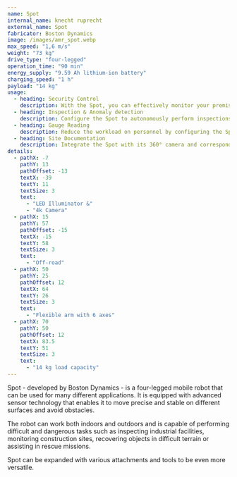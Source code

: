 ```yaml
---
name: Spot
internal_name: knecht ruprecht
external_name: Spot
fabricator: Boston Dynamics
image: /images/amr_spot.webp
max_speed: "1,6 m/s"
weight: "73 kg"
drive_type: "four-legged"
operation_time: "90 min"
energy_supply: "9.59 Ah lithium-ion battery"
charging_speed: "1 h"
payload: "14 kg"
usage:
  - heading: Security Control
    description: With the Spot, you can effectively monitor your premises. Thanks to advanced sensors, the robot moves autonomously or manually controlled along predefined routes and detects potential security gaps or dangerous situations. Through cameras, the Spot captures precise images and videos that are transmitted in real time to your security personnel. Spot is versatile and adaptable to different environments. With intuitive controls, it offers a user-friendly solution. Rely on the Spot to improve your security management and respond quickly to potential threats.
  - heading: Inspection & Anomaly detection
    description: Configure the Spot to autonomously perform inspections and detect potential hazards. Thanks to advanced sensors and algorithms, Spot detects anomalies and discrepancies in various situations and issues immediate alerts when needed. With the Spot, you can proactively respond to safety risks and ensure a safe working environment. The robot can autonomously follow predefined routes and continuously monitor the environment to detect potential security breaches early. Configuring Spot for autonomous inspections saves time and resources while minimizing risk for your team.
  - heading: Gauge Reading
    description: Reduce the workload on personnel by configuring the Spot to perform measurements and readings independently. Personnel resources can thus be effectively saved and scheduled for other activities. Depending on the configuration, the Spot can also be seamlessly integrated into existing systems to transfer the collected data to the desired location.
  - heading: Site Documentation
    description: Integrate the Spot with its 360° camera and corresponding documentation software to improve data capture efficiency and increase documentation productivity. The Spot captures high-quality 360° footage while the software converts the data into meaningful reports. This integrated solution minimizes time and saves resources that can be used more effectively.
details:
  - pathX: -7
    pathY: 13
    pathOffset: -13
    textX: -39
    textY: 11
    textSize: 3
    text:
      - "LED Illuminator &"
      - "4k Camera"
  - pathX: 15
    pathY: 57
    pathOffset: -15
    textX: -15
    textY: 58
    textSize: 3
    text:
      - "Off-road"
  - pathX: 50
    pathY: 25
    pathOffset: 12
    textX: 64
    textY: 26
    textSize: 3
    text:
      - "Flexible arm with 6 axes"
  - pathX: 70
    pathY: 50
    pathOffset: 12
    textX: 83.5
    textY: 51
    textSize: 3
    text:
      - "14 kg load capacity"
---
```


Spot - developed by Boston Dynamics - is a four-legged mobile robot that can be used for many different applications. It is equipped with advanced sensor technology that enables it to move precise and stable on different surfaces and avoid obstacles.

The robot can work both indoors and outdoors and is capable of performing difficult and dangerous tasks such as inspecting industrial facilities, monitoring construction sites, recovering objects in difficult terrain or assisting in rescue missions.

Spot can be expanded with various attachments and tools to be even more versatile.

